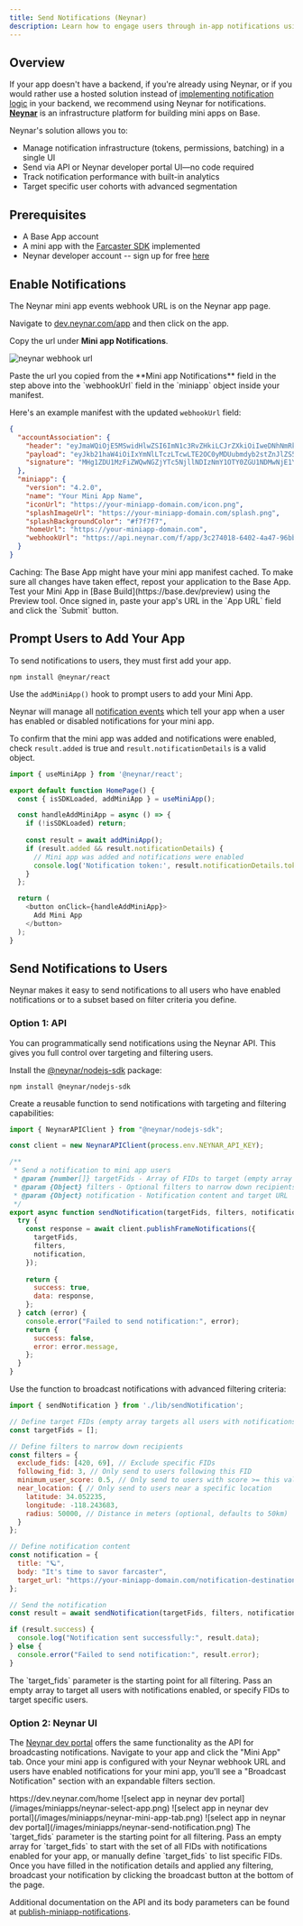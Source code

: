 ```yaml
---
title: Send Notifications (Neynar)
description: Learn how to engage users through in-app notifications using Neynar
---
```



## Overview


If your app doesn't have a backend, if you're already using Neynar, or if you would rather use a hosted solution instead of [implementing notification logic](/mini-apps/core-concepts/notifications) in your backend, we recommend using Neynar for notifications. [**Neynar**](https://neynar.com/) is an infrastructure platform for building mini apps on Base.  

Neynar's solution allows you to:

- Manage notification infrastructure (tokens, permissions, batching) in a single UI
- Send via API or Neynar developer portal UI—no code required
- Track notification performance with built-in analytics
- Target specific user cohorts with advanced segmentation


## Prerequisites
- A Base App account
- A mini app with the [Farcaster SDK](https://miniapps.farcaster.xyz/docs/getting-started#manual-setup) implemented
- Neynar developer account -- sign up for free [here](https://neynar.com)


## Enable Notifications

<Steps>
<Step title="Set up Notifications on Neynar">
The Neynar mini app events webhook URL is on the Neynar app page. 

Navigate to [dev.neynar.com/app](https://dev.neynar.com/app) and then click on the app. 

Copy the url under **Mini app Notifications**.

![neynar webhook url](/images/miniapps/neynar-notification-webhook.png)


</Step>
<Step title="Add Webhook URL to Manifest">
Paste the url you copied from the **Mini app Notifications** field in the step above into the `webhookUrl` field in the `miniapp` object inside your manifest. 

Here's an example manifest with the updated `webhookUrl` field:
```json highlight={14}
{
  "accountAssociation": {
    "header": "eyJmaWQiOjE5MSwidHlwZSI6ImN1c3RvZHkiLCJrZXkiOiIweDNhNmRkNTY5ZEU4NEM5MTgyOEZjNDJEQ0UyMGY1QjgyN0UwRUY1QzUifQ",
    "payload": "eyJkb21haW4iOiIxYmNlLTczLTcwLTE2OC0yMDUubmdyb2stZnJlZS5hcHAifQ",
    "signature": "MHg1ZDU1MzFiZWQwNGZjYTc5NjllNDIzNmY1OTY0ZGU1NDMwNjE1YTdkOTE3OWNhZjE1YjQ5M2MxYWQyNWUzMTIyM2NkMmViNWQyMjFhZjkxYTYzM2NkNWU3NDczNmQzYmE4NjI4MmFiMTU4Y2JhNGY0ZWRkOTQ3ODlkNmM2OTJlNDFi"
  },
  "miniapp": {
    "version": "4.2.0",
    "name": "Your Mini App Name",
    "iconUrl": "https://your-miniapp-domain.com/icon.png",
    "splashImageUrl": "https://your-miniapp-domain.com/splash.png",
    "splashBackgroundColor": "#f7f7f7",
    "homeUrl": "https://your-miniapp-domain.com",
    "webhookUrl": "https://api.neynar.com/f/app/3c274018-6402-4a47-96bbg-1fea72afc408/event"
  }
}
```

<Warning>
Caching: The Base App might have your mini app manifest cached. To make sure all changes have taken effect, repost your application to the Base App.
</Warning>

<Tip>
Test your Mini App in [Base Build](https://base.dev/preview) using the Preview tool. Once signed in, paste your app's URL in the `App URL` field and click the `Submit` button.
</Tip>

</Step>
</Steps>

## Prompt Users to Add Your App
To send notifications to users, they must first add your app.
<Steps>
<Step title="Install the Neynar React package">


```shell terminal
npm install @neynar/react
```
</Step>


<Step title="Prompt users to add your Mini App">

Use the `addMiniApp()` hook to prompt users to add your Mini App.

Neynar will manage all [notification events](/mini-apps/core-concepts/notifications#events) which tell your app when a user has enabled or disabled notifications for your mini app.

To confirm that the mini app was added and notifications were enabled, check `result.added` is true and `result.notificationDetails` is a valid object.

```javascript app/page.tsx
import { useMiniApp } from '@neynar/react';

export default function HomePage() {
  const { isSDKLoaded, addMiniApp } = useMiniApp();

  const handleAddMiniApp = async () => {
    if (!isSDKLoaded) return;
    
    const result = await addMiniApp();
    if (result.added && result.notificationDetails) {
      // Mini app was added and notifications were enabled
      console.log('Notification token:', result.notificationDetails.token);
    }
  };

  return (
    <button onClick={handleAddMiniApp}>
      Add Mini App
    </button>
  );
}
```

</Step>
</Steps>

## Send Notifications to Users

Neynar makes it easy to send notifications to all users who have enabled notifications or to a subset based on filter criteria you define.

### Option 1: API

You can programmatically send notifications using the Neynar API. This gives you full control over targeting and filtering users.

<Steps>
<Step title="Install the Neynar Node.js SDK">

Install the [@neynar/nodejs-sdk](https://github.com/neynarxyz/nodejs-sdk) package:

```shell
npm install @neynar/nodejs-sdk
```
</Step>

<Step title="Create a notification sending function">

Create a reusable function to send notifications with targeting and filtering capabilities:

```javascript lib/sendNotification.js
import { NeynarAPIClient } from "@neynar/nodejs-sdk";

const client = new NeynarAPIClient(process.env.NEYNAR_API_KEY);

/**
 * Send a notification to mini app users
 * @param {number[]} targetFids - Array of FIDs to target (empty array = all users with notifications enabled)
 * @param {Object} filters - Optional filters to narrow down recipients
 * @param {Object} notification - Notification content and target URL
 */
export async function sendNotification(targetFids, filters, notification) {
  try {
    const response = await client.publishFrameNotifications({
      targetFids,
      filters,
      notification,
    });
    
    return {
      success: true,
      data: response,
    };
  } catch (error) {
    console.error("Failed to send notification:", error);
    return {
      success: false,
      error: error.message,
    };
  }
}
```
</Step>

<Step title="Send notifications">

Use the function to broadcast notifications with advanced filtering criteria:

```javascript sendNotificationsAdvanced.ts
import { sendNotification } from './lib/sendNotification';

// Define target FIDs (empty array targets all users with notifications enabled)
const targetFids = [];

// Define filters to narrow down recipients
const filters = {
  exclude_fids: [420, 69], // Exclude specific FIDs
  following_fid: 3, // Only send to users following this FID
  minimum_user_score: 0.5, // Only send to users with score >= this value
  near_location: { // Only send to users near a specific location
    latitude: 34.052235,
    longitude: -118.243683,
    radius: 50000, // Distance in meters (optional, defaults to 50km)
  }
};

// Define notification content
const notification = {
  title: "🪐",
  body: "It's time to savor farcaster",
  target_url: "https://your-miniapp-domain.com/notification-destination",
};

// Send the notification
const result = await sendNotification(targetFids, filters, notification);

if (result.success) {
  console.log("Notification sent successfully:", result.data);
} else {
  console.error("Failed to send notification:", result.error);
}
```

<Tip>
The `target_fids` parameter is the starting point for all filtering. Pass an empty array to target all users with notifications enabled, or specify FIDs to target specific users.
</Tip>
</Step>
</Steps>

### Option 2: Neynar UI

The [Neynar dev portal](https://dev.neynar.com) offers the same functionality as the API for broadcasting notifications. Navigate to your app and click the "Mini App" tab. Once your mini app is configured with your Neynar webhook URL and users have enabled notifications for your mini app, you'll see a "Broadcast Notification" section with an expandable filters section. 


<Steps>
<Step title="Log in to the Neynar Dev Portal">
https://dev.neynar.com/home
</Step>

<Step title="Select your target App">
![select app in neynar dev portal](/images/miniapps/neynar-select-app.png)

</Step>
<Step title="Navigate to Mini App tab">
![select app in neynar dev portal](/images/miniapps/neynar-mini-app-tab.png)
</Step>

<Step title="Fill in Notification details">
![select app in neynar dev portal](/images/miniapps/neynar-send-notification.png)
<Tip>The `target_fids` parameter is the starting point for all filtering. Pass an empty array for `target_fids` to start with the set of all FIDs with notifications enabled for your app, or manually define `target_fids` to list specific FIDs.</Tip>

</Step>

<Step title="Click the Broadcast button">
Once you have filled in the notification details and applied any filtering, broadcast your notification by clicking the broadcast button at the bottom of the page.
</Step>
</Steps>




Additional documentation on the API and its body parameters can be found at [publish-miniapp-notifications](https://docs.neynar.com/reference/publish-frame-notifications).
